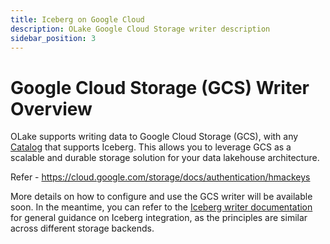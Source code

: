 ```yaml
---
title: Iceberg on Google Cloud
description: OLake Google Cloud Storage writer description
sidebar_position: 3
---
```


# Google Cloud Storage (GCS) Writer Overview

OLake supports writing data to Google Cloud Storage (GCS), with any [Catalog](./catalog/overview) that supports Iceberg. This allows you to leverage GCS as a scalable and durable storage solution for your data lakehouse architecture.

Refer - https://cloud.google.com/storage/docs/authentication/hmackeys

More details on how to configure and use the GCS writer will be available soon. In the meantime, you can refer to the [Iceberg writer documentation](../iceberg/overview) for general guidance on Iceberg integration, as the principles are similar across different storage backends.



